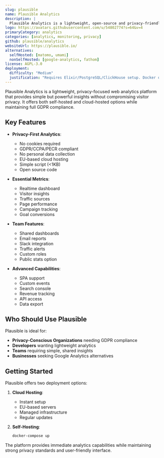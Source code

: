 ```yaml
---
slug: plausible
name: Plausible Analytics
description: |
  Plausible Analytics is a lightweight, open-source and privacy-friendly alternative to Google Analytics. It doesn't use cookies, is fully compliant with GDPR/CCPA/PECR, and can be self-hosted or cloud-hosted.
logo: https://avatars.githubusercontent.com/u/54802774?s=64&v=4
primaryCategory: analytics
categories: [analytics, monitoring, privacy]
github: plausible/analytics
websiteUrl: https://plausible.io/
alternatives:
  selfHosted: [matomo, umami]
  nonSelfHosted: [google-analytics, fathom]
license: AGPL-3.0
deployment:
  difficulty: "Medium"
  justification: "Requires Elixir/PostgreSQL/ClickHouse setup. Docker deployment available but configuration needed for production use."
---
```


Plausible Analytics is a lightweight, privacy-focused web analytics platform that provides
simple but powerful insights without compromising visitor privacy. It offers both
self-hosted and cloud-hosted options while maintaining full GDPR compliance.

## Key Features

- **Privacy-First Analytics**:

  - No cookies required
  - GDPR/CCPA/PECR compliant
  - No personal data collection
  - EU-based cloud hosting
  - Simple script (&lt;1KB)
  - Open source code

- **Essential Metrics**:

  - Realtime dashboard
  - Visitor insights
  - Traffic sources
  - Page performance
  - Campaign tracking
  - Goal conversions

- **Team Features**:

  - Shared dashboards
  - Email reports
  - Slack integration
  - Traffic alerts
  - Custom roles
  - Public stats option

- **Advanced Capabilities**:
  - SPA support
  - Custom events
  - Search console
  - Revenue tracking
  - API access
  - Data export

## Who Should Use Plausible

Plausible is ideal for:

- **Privacy-Conscious Organizations** needing GDPR compliance
- **Developers** wanting lightweight analytics
- **Teams** requiring simple, shared insights
- **Businesses** seeking Google Analytics alternatives

## Getting Started

Plausible offers two deployment options:

1. **Cloud Hosting**:

   - Instant setup
   - EU-based servers
   - Managed infrastructure
   - Regular updates

2. **Self-Hosting**:
   ```bash
   docker-compose up
   ```

The platform provides immediate analytics capabilities while maintaining strong
privacy standards and user-friendly interface.
